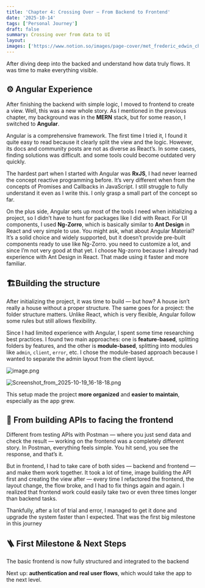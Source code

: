 ```yaml
---
title: 'Chapter 4: Crossing Over — From Backend to Frontend'
date: '2025-10-14'
tags: ['Personal Journey']
draft: false
summary: Crossing over from data to UI
layout: 
images: ['https://www.notion.so/images/page-cover/met_frederic_edwin_church_1871.jpg']
---
```



After diving deep into the backed and understand how data truly flows. It was time to make everything visible.


## **⚙️ Angular Experience** 


After finishing the backend with simple logic, I moved to frontend to create a view. Well, this was a new whole story. As I mentioned in the previous chapter, my background was in the **MERN** stack, but for some reason, I switched to **Angular**. 


Angular is a comprehensive framework. The first time I tried it, I found it quite easy to read because it clearly split the view and the logic. However, its docs and community posts are not as diverse as React’s. In some cases, finding solutions was difficult. and some tools could become outdated very quickly. 


The hardest part when I started with Angular was **RxJS**, I had never learned the concept reactive programming before. It’s very different when from the concepts of Promises and Callbacks in JavaScript. I still struggle to fully understand it even as I write this. I only grasp a small part of the concept so far. 


On the plus side, Angular sets up most of the tools I need when initializing a project, so I didn’t have to hunt for packages like I did with React. For UI components, I used **Ng-Zorro**, which is basically similar to **Ant Design** in React and very simple to use. You might ask, what about Angular Material? It’s a solid choice and widely supported, but it doesn’t provide pre-built components ready to use like Ng-Zorro. you need to customize a lot, and since I’m not very good at that yet. I choose Ng-zorro because I already had experience with Ant Design in React. That made using it faster and more familiar. 


## 🏗️Building the structure


After initializing the project, it was time to build — but how? A house isn’t really a house without a proper structure. The same goes for a project: the folder structure matters. Unlike React, which is very flexible, Angular follow some rules but still allows flexibility. 


Since I had limited experience with Angular, I spent some time researching best practices. I found two main approaches: one is **feature-based**, splitting folders by features, and the other is **module-based**, splitting into modules like `admin`, `client`, `error`, etc. I chose the module-based approach because I wanted to separate the admin layout from the client layout.


![image.png](https://prod-files-secure.s3.us-west-2.amazonaws.com/efeae8fb-3b44-437e-a57e-be87cac69182/9471d4ef-9cac-4817-b847-1363dace0287/image.png?X-Amz-Algorithm=AWS4-HMAC-SHA256&X-Amz-Content-Sha256=UNSIGNED-PAYLOAD&X-Amz-Credential=ASIAZI2LB46656BDDCCR%2F20251101%2Fus-west-2%2Fs3%2Faws4_request&X-Amz-Date=20251101T171111Z&X-Amz-Expires=3600&X-Amz-Security-Token=IQoJb3JpZ2luX2VjEGkaCXVzLXdlc3QtMiJHMEUCIDzM9y6HU0gWw2jI0clw3ozqbHO3nheL2ERFCo2U8qDQAiEAnpf6E6ebOHhSudyqq7K9i6Wsj2KipOfpHel%2FTnll69Aq%2FwMIMRAAGgw2Mzc0MjMxODM4MDUiDLi615tqIKPT%2BEsoKircA7B2mGVSzSz6kAI%2FvcPzIGixRWInvlEnpdtAo8u6cbFPNrIle40bUWX7lZbNyQwsZWyH0nO%2FvwqgBalSayWbPOEH7U0BcETmIdFinVIHeaGU9vvCjOwpIBjemiaZuftf0QMvlmz%2FtoALPE%2Fn4QcVPLN9kORX7Z9vgU2Te2q459qtAY1BzgrFOzOzBJ1QhvcAEew9b53NdyrMqGP3E1hDOGmet8u8%2F61QQJWoQwZKlX0KkVP7YkK09aT1nOm4Yy%2BhlOJDXZkfV%2BbhtIPBe9cyR0vBAslVYtR571DOwmvj8AEdnuL3zrzp%2BbVQg%2FYm31LAQt%2B66mMPP%2FmiZwl8YHw13VoToIPIZHIaQ9ODAeDwtUpXP9UfDkrXX9BiN1V7QOzrvzNX1ggHMw1RtyEWsL2ejvP7v7Un2hB2JWuZfV4CL7mRKVTgTnBLIYuLbAT7S6m0ksqYIYGjmuO5lkGFjTWBolCCb7koTpSoGjhiWGG37EAJwHqomOE4k34rFbTDGjk7V3OSDxff%2FPRW3Ktg8qyKM%2BO%2Fdgr%2B0CEo1iO2lXDzW0FeBvfvSG9FYa2rRP6qDCtUO8zNv8TkUB5rp7V6MYjGoikVaqb%2FIgjjWLtQXmSENUtDdWSagbwcQIcyjQBpMPfomMgGOqUBxaaR5YyZvSM8Q6uPJ3fECpsMXZ1HGB9ha6csNcxsEmbfOiEjNDbpDOBSmCbc172MRh9TeZqk18Je%2FsHGW4wrOKTSYuFEZTPSYu%2Fw6AQRgibufAAs7j9k6Wx%2B6bJrnPqSvQDaF8mhoKPTdRi%2FGIp5%2Bb8iC%2FcQsHJlhwRnHeySSnxVMUa6dCfdOu8SqBmVtYPLd86%2F4UA1NkfLZQWBeTtnRL%2FVRTql&X-Amz-Signature=470bbb34534a59d26bd174501dcdbbd3b4255d2055a4caaf772fa4697749af44&X-Amz-SignedHeaders=host&x-amz-checksum-mode=ENABLED&x-id=GetObject)


![Screenshot_from_2025-10-19_16-18-18.png](https://prod-files-secure.s3.us-west-2.amazonaws.com/efeae8fb-3b44-437e-a57e-be87cac69182/7f972964-0eb6-4f80-9cd4-38f251129d9f/Screenshot_from_2025-10-19_16-18-18.png?X-Amz-Algorithm=AWS4-HMAC-SHA256&X-Amz-Content-Sha256=UNSIGNED-PAYLOAD&X-Amz-Credential=ASIAZI2LB4664WB3JHXA%2F20251101%2Fus-west-2%2Fs3%2Faws4_request&X-Amz-Date=20251101T171112Z&X-Amz-Expires=3600&X-Amz-Security-Token=IQoJb3JpZ2luX2VjEGkaCXVzLXdlc3QtMiJHMEUCIQD7SqDZ3%2FIprrpWIu3%2BWjyF30PY%2BqhOXH7sHiTB3hvlVwIgMAAUGy%2FUBM9IUPgj%2Ba2hHyXBwF4k3%2F2MUSe6cPuwxW0q%2FwMIMRAAGgw2Mzc0MjMxODM4MDUiDBBLrJ1sJ2hzkJ2JuCrcA%2BWA%2BLnmer6ZxDW7V4WnsJg0C3Reffr9toQSx2GE82WRtKNwY08v%2BT%2FtHwDXYrwd7tthzEMre3XplTCtJwr1NiM48FvuFoFvL%2BRN7eDC1nfdT0FgT1cUw%2FLY3ptU2xHNuvA2lGWkb6nr3YC6YhpvovAPqSilLefOV%2F50%2BBrbQ1kN6AXUTmMeGCADhQSk9dGWRI6D7AEnzQNzuuoNxhYzMnIRfJ5HJu674KhPbWWdSb8idCZdx4Rls0hHtuNpQAku49pviJdRN9t2VgefS16PcK9pgcoZm1hjQUukD%2FcbSTxK22%2Fg032hlxMKyN4lSy1Bvr3V1Z0yWF3JO1XtV%2FY5hAWBrWTTq3JpAXxCR%2B8I5i2SVrZw2zBv79qc0r3iW2sW3KAzacsHuZF%2FmB%2FsRPMmDoFc%2FLK2aovEgs%2FvmMiAMrKzLo0526%2FvOohLu7Y25izUjNwJjuLXe5BazE3PrswGJOXpII%2BvT4Kaf5ecpw6BBNRDKAtnZ5zy%2BMnrBQUid9xIuHZXxgn7TY3jNN%2FTJ4t9V7uTpq5pmYwAGRtR8vVEflIwNcuqVcWzoW%2FhPcCPG3eOa36%2FZTR%2Bl0b1M8wMoDXovmzKus4VOq7Rvu9Xts8kQQjEE9uavwb2CNNx9scLMKzomMgGOqUBRKsUkZ6FVwS%2Bv9cH%2BG2KkVoUEZRvBA%2B%2BwJjuu3Qih6QVU83OCrx5lokowmIPgXPEpjUa%2F17YgWf%2FJVktenxmpU9%2BDuDoW%2BTL8N67U3rsoD5Kc%2FdezYL%2FWv6UGJpMRwup8gDfqVtdUl08uaMA3%2Fhoh56zaj29TVj%2FCfFI9AyzWZRuphHo%2F%2FukDZVsHaN0jzt3bd8N8e9CTaKoRyK6QiEVfviTDReL&X-Amz-Signature=3b7baf2310095d123a8e58ca6d1e9f15d9f4a80260014df02849aec1f4605f1a&X-Amz-SignedHeaders=host&x-amz-checksum-mode=ENABLED&x-id=GetObject)


This setup made the project **more organized** and **easier to maintain**, especially as the app grew.


## 🔄 From building APIs to facing the frontend


Different from testing APIs with Postman — where you just send data and check the result — working on the frontend was a completely different story. In Postman, everything feels simple. You hit send, you see the response, and that’s it.


But in frontend, I had to take care of both sides — backend and frontend — and make them work together.
It took a lot of time, image building the API first and creating the view after — every time I refactored the frontend, the layout change, the flow broke, and I had to fix things again and again. I realized that frontend work could easily take two or even three times longer than backend tasks. 


Thankfully, after a lot of trial and error, I managed to get it done and upgrade the system faster than I expected. That was the first big milestone in this journey


## 🪜 First Milestone & Next Steps


The basic frontend is now fully structured and integrated to the backend


Next up: **authentication and real user flows**, which would take the app to the next level.

